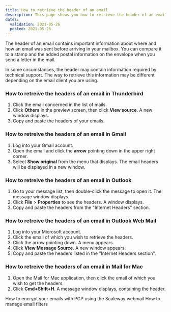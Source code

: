 ```yaml
---
title: How to retrieve the header of an email
description: This page shows you how to retrieve the header of an email
dates:
  validation: 2021-05-26
  posted: 2021-05-26
---
```


The header of an email contains important information about where and how an email was sent before arriving in your mailbox. You can compare it to a stamp and the added postal information on the envelope when you send a letter in the mail.

In some circumstances, the header may contain information required by technical support. The way to retrieve this information may be different depending on the email client you are using. 

### How to retreive the headers of an email in Thunderbird 

1. Click the email concerned in the list of mails.
2. Click **Others** in the preview screen, then click **View source**. A new window displays. 
3. Copy and paste the headers of your emails. 

### How to retreive the headers of an email in Gmail

1. Log into your Gmail account. 
2. Open the email and click the **arrow** pointing down in the upper right corner. 
3. Select **Show original** from the menu that displays. The email headers will be displayed in a new window. 

### How to retreive the headers of an email in Outlook 

1. Go to your message list, then double-click the message to open it. The message window displays.
2. Click **File** > **Properties** to see the headers. A window displays. 
3. Copy and paste the headers from the "Internet Headers" section. 

### How to retreive the headers of an email in Outlook Web Mail 

1. Log into your Microsoft account.
2. Click the email of which you wish to retrieve the headers.
3. Click the arrow pointing down. A menu appears. 
4. Click **View Message Source**. A new window appears. 
5. Copy and paste the headers listed in the "Internet Headers section".

### How to retreive the headers of an email in Mail for Mac 

1. Open the Mail for Mac application, then click the email of which you wish to get the headers. 
2. Click **Cmd+Shift+H**. A message window displays, containing the header. 

<Navigation title="See Also">
  <PreviousButton to="/webhosting/classic/how-to/encrypt-emails-with-pgp-using-webmail/">How to encrypt your emails with PGP using the Scaleway webmail</PreviousButton>
  <NextButton to="/webhosting/classic/how-to/manage-email-filter/">How to manage email filters</NextButton>
</Navigation> 
